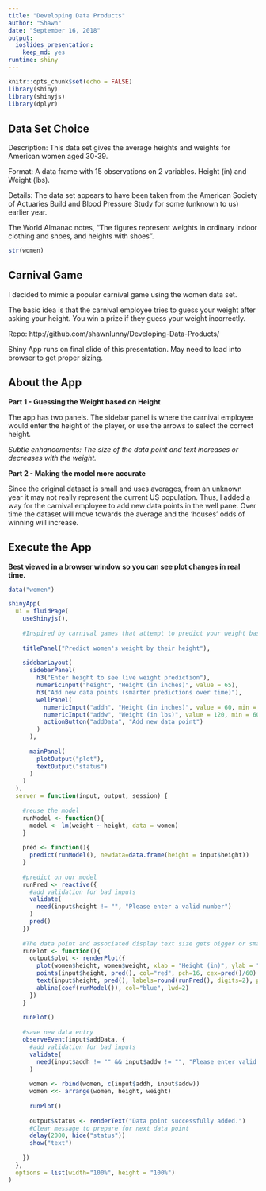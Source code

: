 ```yaml
---
title: "Developing Data Products"
author: "Shawn"
date: "September 16, 2018"
output: 
  ioslides_presentation: 
    keep_md: yes
runtime: shiny
---
```


```r

knitr::opts_chunk$set(echo = FALSE)
library(shiny)
library(shinyjs)
library(dplyr)

```

## Data Set Choice

Description: This data set gives the average heights and weights for American women aged 30-39.

Format: A data frame with 15 observations on 2 variables. Height (in) and Weight (lbs).

Details: The data set appears to have been taken from the American Society of Actuaries Build and Blood Pressure Study for some (unknown to us) earlier year.

The World Almanac notes, "The figures represent weights in ordinary indoor clothing and shoes, and heights with shoes".

```r

str(women)

```

## Carnival Game

I decided to mimic a popular carnival game using the women data set.

The basic idea is that the carnival employee tries to guess your weight after asking your height. You win a prize if they guess your weight incorrectly.

Repo: http://github.com/shawnlunny/Developing-Data-Products/

Shiny App runs on final slide of this presentation. May need to load into browser to get proper sizing.

## About the App

**Part 1 - Guessing the Weight based on Height**

The app has two panels. The sidebar panel is where the carnival employee would enter the height of the player, or use the arrows to select the correct height.

*Subtle enhancements: The size of the data point and text increases or decreases with the weight.*

**Part 2 - Making the model more accurate**

Since the original dataset is small and uses averages, from an unknown year it may not really represent the current US population. Thus, I added a way for the carnival employee to add new data points in the well pane. Over time the dataset will move towards the average and the 'houses' odds of winning will increase.

## Execute the App

**Best viewed in a browser window so you can see plot changes in real time.**

```r

data("women")

shinyApp(
  ui = fluidPage(
    useShinyjs(),
    
    #Inspired by carnival games that attempt to predict your weight based on your height
    
    titlePanel("Predict women's weight by their height"),
  
    sidebarLayout(
      sidebarPanel(
        h3("Enter height to see live weight prediction"),
        numericInput("height", "Height (in inches)", value = 65),
        h3("Add new data points (smarter predictions over time)"),
        wellPanel(
          numericInput("addh", "Height (in inches)", value = 60, min = 24, max = 92),
          numericInput("addw", "Weight (in lbs)", value = 120, min = 60, max = 300),
          actionButton("addData", "Add new data point")
        )       
      ),
      
      mainPanel(
        plotOutput("plot"),
        textOutput("status")
      )
    )
  ),
  server = function(input, output, session) {
  
    #reuse the model
    runModel <- function(){
      model <- lm(weight ~ height, data = women)
    }
    
    pred <- function(){
      predict(runModel(), newdata=data.frame(height = input$height))
    }
    
    #predict on our model
    runPred <- reactive({
      #add validation for bad inputs
      validate(
        need(input$height != "", "Please enter a valid number")
      )
      pred()
    })
    
    #The data point and associated display text size gets bigger or smaller based on the persons weight
    runPlot <- function(){
      output$plot <- renderPlot({
        plot(women$height, women$weight, xlab = "Height (in)", ylab = "Weight (lbs)", type="l", bty="n", pch=16)
        points(input$height, pred(), col="red", pch=16, cex=pred()/60)
        text(input$height, pred(), labels=round(runPred(), digits=2), pos=3, font=2, col="blue", cex=pred()/60)
        abline(coef(runModel()), col="blue", lwd=2)
      })
    }
    
    runPlot()
    
    #save new data entry
    observeEvent(input$addData, {
      #add validation for bad inputs
      validate(
        need(input$addh != "" && input$addw != "", "Please enter valid numbers for weight and height")
      )
      
      women <- rbind(women, c(input$addh, input$addw))
      women <<- arrange(women, height, weight)
      
      runPlot()
      
      output$status <- renderText("Data point successfully added.")
      #Clear message to prepare for next data point
      delay(2000, hide("status"))
      show("text")
      
    })
  },
  options = list(width="100%", height = "100%")
)

```

